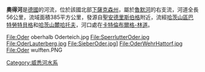 '''奧得河'''是[[德國|德國]]的河流，位於該國北部[[下薩克森州|下薩克森州]]，屬於[[魯默河|魯默河]]的右支流，河道全長56公里，流域面積385平方公里，發源自[[聖安德里斯伯格|聖安德里斯伯格]]附近，流經[[哈茨山區巴特勞特貝格|哈茨山區巴特勞特貝格]]和[[哈茨山麓哈托夫|哈茨山麓哈托夫]]，河口處在[[卡特倫布爾格-林道|卡特倫布爾格-林道]]。

<gallery>
File:Oder oberhalb Oderteich.jpg
File:SperrlutterOder.jpg
File:OderLauterberg.jpg
File:SieberOder.jpg]
File:OderWehrHattorf.jpg
File:Oder wulften.PNG
</gallery>

{{Germany-geo-stub}}
[[Category:威悉河水系|Category:威悉河水系]]